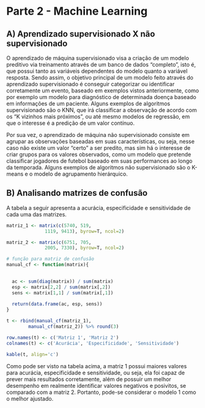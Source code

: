 # Parte 2 - Machine Learning


## A) Aprendizado supervisionado X não supervisionado

O aprendizado de máquina supervisionado visa a criação de um modelo preditivo via treinamento através de um banco de dados "completo", isto é, que possui tanto as variáveis dependentes do modelo quanto a variável resposta. Sendo assim, o objetivo principal de um modelo feito através do aprendizado supervisionado é conseguir categorizar ou identificar corretamente um evento, baseado em exemplos vistos anteriormente, como por exemplo um modelo para diagnóstico de determinada doença baseado em informações de um paciente. Alguns exemplos de algoritmos supervisionado são o KNN, que irá classificar a observação de acordo com os "K vizinhos mais próximos", ou até mesmo modelos de regressão, em que o interesse é a predição de um valor contínuo.

Por sua vez, o aprendizado de máquina não supervisionado consiste em agrupar as observações baseadas em suas características, ou seja, nesse caso não existe um valor "certo" a ser predito, mas sim há o interesse de criar grupos para os valores observados, como um modelo que pretende classificar jogadores de futebol baseado em suas performances ao longo da temporada. Alguns exemplos de algoritmos não supervisionado são o K-means e o modelo de agrupamento hierárquico.


## B) Analisando matrizes de confusão

A tabela a seguir apresenta a acurácia, especificidade e sensitividade de cada uma das matrizes.

```r
matriz_1 <- matrix(c(5740, 519,
              1119, 9413), byrow=T, ncol=2)

matriz_2 <- matrix(c(6751, 705,
              2005, 7330), byrow=T, ncol=2)

# função para matriz de confusão
manual_cf <- function(matrix){

  
  ac <- sum(diag(matrix)) / sum(matrix)
  esp <- matrix[2,2] / sum(matrix[,2])
  sens <- matrix[1,1] / sum(matrix[,1])
  
  return(data.frame(ac, esp, sens)) 
}

t <- rbind(manual_cf(matriz_1),
        manual_cf(matriz_2)) %>% round(3)

row.names(t) <- c('Matriz 1', 'Matriz 2')
colnames(t) <- c('Acurácia', 'Especificidade', 'Sensitividade')

kable(t, align='c')
```

Como pode ser visto na tabela acima, a matriz 1 possui maiores valores para acurácia, especificidade e sensitividade, ou seja, ela foi capaz de prever mais resultados corretamente, além de possuir um melhor desempenho em realmente identificar valores negativos e posivitos, se comparado com a matriz 2. Portanto, pode-se considerar o modelo 1 como o melhor ajustado.
